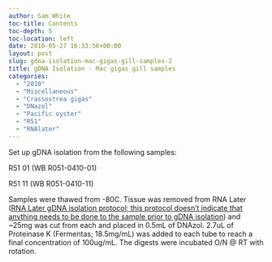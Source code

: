 ```yaml
---
author: Sam White
toc-title: Contents
toc-depth: 5
toc-location: left
date: 2010-05-27 16:33:56+00:00
layout: post
slug: gdna-isolation-mac-gigas-gill-samples-2
title: gDNA Isolation - Mac gigas gill samples
categories:
  - "2010"
  - "Miscellaneous"
  - "Crassostrea gigas"
  - "DNazol"
  - "Pacific oyster"
  - "R51"
  - "RNAlater"
---
```


Set up gDNA isolation from the following samples:

R51 01 (WB R051-0410-01)

R51 11 (WB R051-0410-11)

Samples were thawed from -80C. Tissue was removed from RNA Later ([RNA Later gDNA isolation protocol; this protocol doesn't indicate that anything needs to be done to the sample prior to gDNA isolation](https://github.com/RobertsLab/resources/blob/master/protocols/Commercial_Protocols/Ambion_RNAlater.pdf)) and ~25mg was cut from each and placed in 0.5mL of DNAzol. 2.7uL of Proteinase K (Fermentas; 18.5mg/mL) was added to each tube to reach a final concentration of 100ug/mL. The digests were incubated O/N @ RT with rotation.
